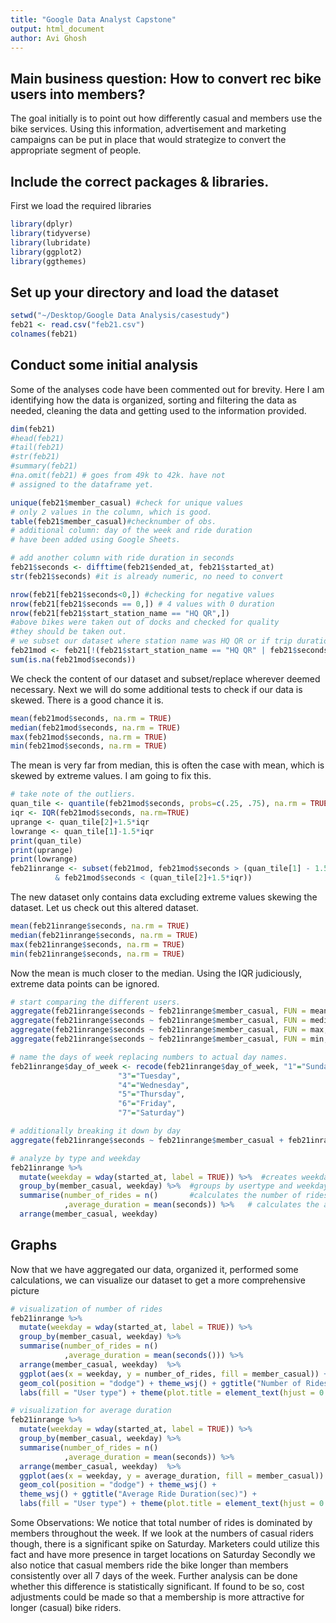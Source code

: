 ```yaml
---
title: "Google Data Analyst Capstone"
output: html_document
author: Avi Ghosh
---
```

## Main business question: How to convert rec bike users into members?
The goal initially is to point out how differently casual and members use the bike services. Using this information, advertisement and marketing campaigns can be put in place that would strategize to convert the appropriate segment of people. 

## Include the correct packages & libraries. 
First we load the required libraries

```r
library(dplyr)
library(tidyverse)
library(lubridate)
library(ggplot2)
library(ggthemes)
```

## Set up your directory and load the dataset

```r
setwd("~/Desktop/Google Data Analysis/casestudy")
feb21 <- read.csv("feb21.csv")
colnames(feb21)
```

## Conduct some initial analysis
Some of the analyses code have been commented out for brevity. 
Here I am identifying how the data is organized, sorting and filtering the data as needed, cleaning the data and getting used to the information provided. 

```r
dim(feb21)
#head(feb21)
#tail(feb21)
#str(feb21)
#summary(feb21)
#na.omit(feb21) # goes from 49k to 42k. have not
# assigned to the dataframe yet. 

unique(feb21$member_casual) #check for unique values
# only 2 values in the column, which is good. 
table(feb21$member_casual)#checknumber of obs.
# additional column: day of the week and ride duration
# have been added using Google Sheets. 

# add another column with ride duration in seconds
feb21$seconds <- difftime(feb21$ended_at, feb21$started_at)
str(feb21$seconds) #it is already numeric, no need to convert

nrow(feb21[feb21$seconds<0,]) #checking for negative values
nrow(feb21[feb21$seconds == 0,]) # 4 values with 0 duration
nrow(feb21[feb21$start_station_name == "HQ QR",])
#above bikes were taken out of docks and checked for quality
#they should be taken out. 
# we subset our dataset where station name was HQ QR or if trip duration was 0. 
feb21mod <- feb21[!(feb21$start_station_name == "HQ QR" | feb21$seconds == 0),]
sum(is.na(feb21mod$seconds))
```

We check the content of our dataset and subset/replace wherever deemed necessary. Next we will do some additional tests to check if our data
is skewed. There is a good chance it is. 

```r
mean(feb21mod$seconds, na.rm = TRUE)
median(feb21mod$seconds, na.rm = TRUE)
max(feb21mod$seconds, na.rm = TRUE)
min(feb21mod$seconds, na.rm = TRUE)
```

The mean is very far from median, this is often the case with 
mean, which is skewed by extreme values. I am going to fix this. 

```r
# take note of the outliers. 
quan_tile <- quantile(feb21mod$seconds, probs=c(.25, .75), na.rm = TRUE)
iqr <- IQR(feb21mod$seconds, na.rm=TRUE)
uprange <- quan_tile[2]+1.5*iqr
lowrange <- quan_tile[1]-1.5*iqr
print(quan_tile)
print(uprange)
print(lowrange)
feb21inrange <- subset(feb21mod, feb21mod$seconds > (quan_tile[1] - 1.5*iqr) 
          & feb21mod$seconds < (quan_tile[2]+1.5*iqr))
```

The new dataset only contains data excluding extreme values
skewing the dataset. Let us check out this altered dataset. 

```r
mean(feb21inrange$seconds, na.rm = TRUE)
median(feb21inrange$seconds, na.rm = TRUE)
max(feb21inrange$seconds, na.rm = TRUE)
min(feb21inrange$seconds, na.rm = TRUE)
```

Now the mean is much closer to the median. Using the IQR judiciously, extreme data points can be ignored. 

```r
# start comparing the different users. 
aggregate(feb21inrange$seconds ~ feb21inrange$member_casual, FUN = mean, na.rm = TRUE)
aggregate(feb21inrange$seconds ~ feb21inrange$member_casual, FUN = median, na.rm = TRUE)
aggregate(feb21inrange$seconds ~ feb21inrange$member_casual, FUN = max, na.rm = TRUE)
aggregate(feb21inrange$seconds ~ feb21inrange$member_casual, FUN = min, na.rm = TRUE)

# name the days of week replacing numbers to actual day names.
feb21inrange$day_of_week <- recode(feb21inrange$day_of_week, "1"="Sunday", "2"="Monday",
                        "3"="Tuesday",
                        "4"="Wednesday",
                        "5"="Thursday",
                        "6"="Friday",
                        "7"="Saturday")

# additionally breaking it down by day
aggregate(feb21inrange$seconds ~ feb21inrange$member_casual + feb21inrange$day_of_week, FUN = mean)

# analyze by type and weekday
feb21inrange %>% 
  mutate(weekday = wday(started_at, label = TRUE)) %>%  #creates weekday field using wday()
  group_by(member_casual, weekday) %>%  #groups by usertype and weekday
  summarise(number_of_rides = n()       #calculates the number of rides and average duration 
            ,average_duration = mean(seconds)) %>%   # calculates the average duration
  arrange(member_casual, weekday)
```

## Graphs

Now that we have aggregated our data, organized it, performed some calculations, we can visualize our dataset to get a more comprehensive picture

```r
# visualization of number of rides
feb21inrange %>% 
  mutate(weekday = wday(started_at, label = TRUE)) %>% 
  group_by(member_casual, weekday) %>% 
  summarise(number_of_rides = n()
            ,average_duration = mean(seconds())) %>% 
  arrange(member_casual, weekday)  %>% 
  ggplot(aes(x = weekday, y = number_of_rides, fill = member_casual)) +
  geom_col(position = "dodge") + theme_wsj() + ggtitle("Number of Rides") +
  labs(fill = "User type") + theme(plot.title = element_text(hjust = 0.5))

# visualization for average duration
feb21inrange %>% 
  mutate(weekday = wday(started_at, label = TRUE)) %>% 
  group_by(member_casual, weekday) %>% 
  summarise(number_of_rides = n()
            ,average_duration = mean(seconds)) %>% 
  arrange(member_casual, weekday)  %>% 
  ggplot(aes(x = weekday, y = average_duration, fill = member_casual)) +
  geom_col(position = "dodge") + theme_wsj() +
  theme_wsj() + ggtitle("Average Ride Duration(sec)") +
  labs(fill = "User type") + theme(plot.title = element_text(hjust = 0.5))

```

Some Observations: 
We notice that total number of rides is dominated by members throughout the week. If we look at the numbers of casual riders though, there is a significant spike on Saturday. Marketers could utilize this fact and have more presence in target locations on Saturday 
Secondly we also notice that casual members ride the bike longer than members consistently over all 7 days of the week. Further analysis can be done whether this difference is statistically significant. If found to be so, cost adjustments could be made so that a membership is more attractive for longer (casual) bike riders. 
